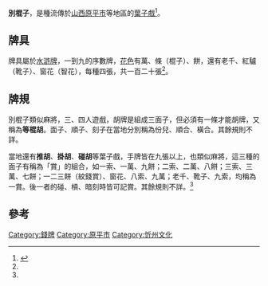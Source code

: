 '''別棍子'''，是種流傳於[[山西|山西]][[原平市|原平市]]等地區的[[葉子戲|葉子戲]]<ref name="故鄉生活追憶">{{cite book |author=續光清|title=《故鄉生活追憶》|chapter=〈家鄉之樂〉|date=1988|publisher=山西文獻社|location=台灣|language=zh-cn|isbn=9788880196037}}</ref>。

==牌具==
牌具屬於[[水滸牌|水滸牌]]，一到九的序數牌，[[花色|花色]]有萬、條（棍子）、餅，還有老千、紅驢（靴子）、窗花（智花），每種四張，共一百二十張<ref name="故鄉生活追憶"></ref>。

==牌規==
別棍子類似麻將，三、四人遊戲，胡牌是組成三面子，但必須有一條才能胡牌，又稱為'''等棍胡'''。面子、順子、刻子在當地分別稱為份兒、順合、橫合。其餘規則不詳。

當地還有'''推胡'''、'''掛胡'''、'''碰胡'''等葉子戲，手牌皆在九張以上，也類似麻將，這三種的面子有稱為「賞」的組合，如一索、一萬、九餅；二索、二萬、八餅；三索、三萬、七餅；一二三餅（紋錢賞）、窗花、八索、九萬；老千、靴子、九索，均稱為一賞。後一者的碰、槓、暗刻時皆可記賞。其餘規則不詳。<ref name="故鄉生活追憶"></ref>

==參考==
{{reflist|2}}

[[Category:錢牌|Category:錢牌]]
[[Category:原平市|Category:原平市]]
[[Category:忻州文化|Category:忻州文化]]